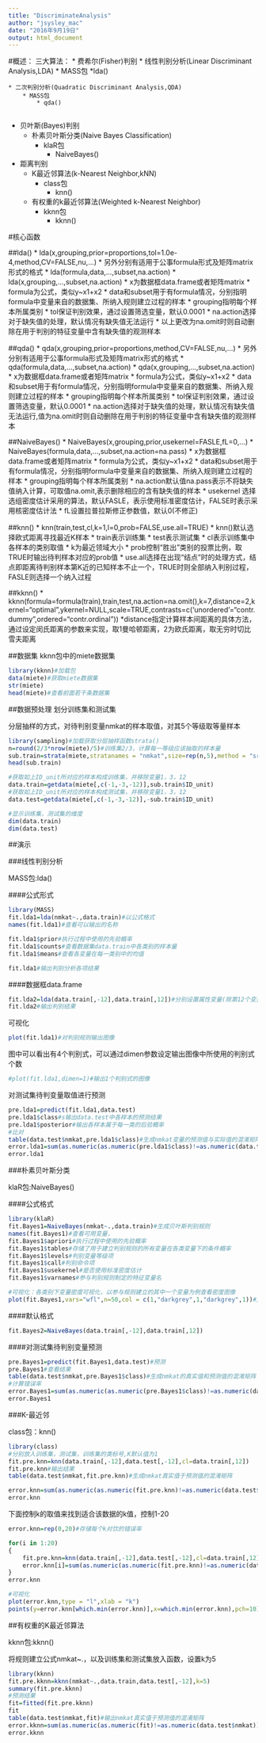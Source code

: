 ```yaml
---
title: "DiscriminateAnalysis"
author: "jsysley_mac"
date: "2016年9月19日"
output: html_document
---
```


#概述：
三大算法：
* 费希尔(Fisher)判别
    * 线性判别分析(Linear Discriminant Analysis,LDA)
        * MASS包
            *lda()
            
    * 二次判别分析(Quadratic Discriminant Analysis,QDA)
        * MASS包
            * qda()
            
* 贝叶斯(Bayes)判别
    * 朴素贝叶斯分类(Naive Bayes Classification)
        * klaR包
            * NaiveBayes()
            
* 距离判别
    * K最近邻算法(k-Nearest Neighbor,kNN)
        * class包
            * knn()
            
    * 有权重的k最近邻算法(Weighted k-Nearest Neighbor)
        * kknn包
            * kknn()

#核心函数

##lda()
* lda(x,grouping,prior=proportions,tol=1.0e-4,method,CV=FALSE,nu,...)
* 另外分别有适用于公事formula形式及矩阵matrix形式的格式
    * lda(formula,data,...,subset,na.action)
    * lda(x,grouping,...,subset,na.action)
        * x为数据框data.frame或者矩阵matrix
        * formula为公式，类似y~x1+x2
        * data和subset用于有formula情况，分别指明formula中变量来自的数据集、所纳入规则建立过程的样本
        * grouping指明每个样本所属类别
        * tol保证判别效果，通过设置筛选变量，默认0.0001
        * na.action选择对于缺失值的处理，默认情况有缺失值无法运行
        * 以上更改为na.omit时则自动删除在用于判别的特征变量中含有缺失值的观测样本
        
##qda()
* qda(x,grouping,prior=proportions,method,CV=FALSE,nu,...)
* 另外分别有适用于公事formula形式及矩阵matrix形式的格式
    * qda(formula,data,...,subset,na.action)
    * qda(x,grouping,...,subset,na.action)
        * x为数据框data.frame或者矩阵matrix
        * formula为公式，类似y~x1+x2
        * data和subset用于有formula情况，分别指明formula中变量来自的数据集、所纳入规则建立过程的样本
        * grouping指明每个样本所属类别
        * tol保证判别效果，通过设置筛选变量，默认0.0001
        * na.action选择对于缺失值的处理，默认情况有缺失值无法运行,值为na.omit时则自动删除在用于判别的特征变量中含有缺失值的观测样本
        
##NaiveBayes()
* NaiveBayes(x,grouping,prior,usekernel=FASLE,fL=0,...)
* NaiveBayes(formula,data,...,subset,na.action=na.pass)
    * x为数据框data.frame或者矩阵matrix
    * formula为公式，类似y~x1+x2
    * data和subset用于有formula情况，分别指明formula中变量来自的数据集、所纳入规则建立过程的样本
    * grouping指明每个样本所属类别
    * na.action默认值na.pass表示不将缺失值纳入计算，可取值na.omit,表示删除相应的含有缺失值的样本
    * usekernel 选择选组密度估计采用的算法，默认FASLE，表示使用标准密度估计，FALSE时表示采用核密度估计法
    * fL设置拉普拉斯修正参数值，默认0(不修正)
    

##knn()
* knn(train,test,cl,k=1,l=0,prob=FALSE,use.all=TRUE)
    * knn()默认选择欧式距离寻找最近K样本
    * train表示训练集
    * test表示测试集
    * cl表示训练集中各样本的类别取值
    * k为最近领域大小
    * prob控制“胜出”类别的投票比例，取TRUE时输出待判样本对应的prob值
    * use.all选择在出现“结点”时的处理方式，结点即距离待判别样本第K近的已知样本不止一个，TRUE时则全部纳入判别过程，FASLE则选择一个纳入过程
    

##kknn()
* kknn(formula=formula(train),train,test,na.action=na.omit(),k=7,distance=2,kernel="optimal",ykernel=NULL,scale=TRUE,contrasts=c('unordered'="contr.dummy",ordered="contr.ordinal"))
    *distance指定计算样本间距离的具体方法，通过设定闵氏距离的参数来实现，取1曼哈顿距离，2为欧氏距离，取无穷时切比雪夫距离
    

##数据集
kknn包中的miete数据集
```r
library(kknn)#加载包
data(miete)#获取miete数据集
str(miete)
head(miete)#查看前面若干条数据集
```

##数据预处理
划分训练集和测试集

分层抽样的方式，对待判别变量nmkat的样本取值，对其5个等级取等量样本
```r
library(sampling)#加载获取分层抽样函数strata()
n=round(2/3*nrow(miete)/5)#训练集2/3，计算每一等级应该抽取的样本量
sub.train=strata(miete,stratanames = "nmkat",size=rep(n,5),method = "srswor")#以nmkat变量的5个等级划分层次，分层抽样，有放回抽样
head(sub.train)

#获取如上ID_unit所对应的样本构成训练集，并移除变量1，3，12
data.train=getdata(miete[,c(-1,-3,-12)],sub.train$ID_unit)
#获取如上ID_unit所对应的样本构成测试集，并移除变量1，3，12
data.test=getdata(miete[,c(-1,-3,-12)],-sub.train$ID_unit)

#显示训练集，测试集的维度
dim(data.train)
dim(data.test)
```


##演示

###线性判别分析

MASS包:lda()

####公式形式
```r
library(MASS)
fit.lda1=lda(nmkat~.,data.train)#以公式格式
names(fit.lda1)#查看可以输出的名称

fit.lda1$prior#执行过程中使用的先验概率
fit.lda1$counts#查看数据集data.train中各类别的样本量
fit.lda1$means#查看各变量在每一类别中的均值

fit.lda1#输出判别分析各项结果
```

####数据框data.frame\矩阵matrix格式

```r
fit.lda2=lda(data.train[,-12],data.train[,12])#分别设置属性变量(除第12个变量nmkat外)与待判别变量(第12个变量nmkat)的取值
fit.lda2#输出判别结果
```

可视化
```r
plot(fit.lda1)#对判别规则输出图像
```
图中可以看出有4个判别式，可以通过dimen参数设定输出图像中所使用的判别式个数
```r
#plot(fit.lda1,dimen=1)#输出1个判别式的图像
```

对测试集待判变量取值进行预测
```r
pre.lda1=predict(fit.lda1,data.test)
pre.lda1$class#s输出data.test中各样本的预测结果
pre.lda1$posterior#输出各样本属于每一类的后验概率
#比对
table(data.test$nmkat,pre.lda1$class)#生成nmkat变量的预测值与实际值的混淆矩阵
error.lda1=sum(as.numeric(as.numeric(pre.lda1$class)!=as.numeric(data.test$nmkat)))/nrow(data.test)#计算错误率
error.lda1
```


###朴素贝叶斯分类

klaR包:NaiveBayes()


####公式格式
```r
library(klaR)
fit.Bayes1=NaiveBayes(nmkat~.,data.train)#生成贝叶斯判别规则
names(fit.Bayes1)#查看可用变量，
fit.Bayes1$apriori#执行过程中使用的先验概率
fit.Bayes1$tables#存储了用于建立判别规则的所有变量在各类变量下的条件概率
fit.Bayes1$levels#判别变量等级项
fit.Bayes1$call#判别命令项
fit.Bayes1$usekernel#是否使用标准密度估计
fit.Bayes1$varnames#参与判别规则制定的特征变量名

#可视化：各类别下变量密度可视化，以参与规则建立的其中一个变量为例查看密度图像
plot(fit.Bayes1,vars="wfl",n=50,col = c(1,"darkgrey",1,"darkgrey",1))#对wfl绘制各类别下的密度图
```

####默认格式
```r
fit.Bayes2=NaiveBayes(data.train[,-12],data.train[,12])
```


####对测试集待判别变量预测
```r
pre.Bayes1=predict(fit.Bayes1,data.test)#预测
pre.Bayes1#查看结果
table(data.test$nmkat,pre.Bayes1$class)#生成nmkat的真实值和预测值的混淆矩阵
#计算错误率
error.Bayes1=sum(as.numeric(as.numeric(pre.Bayes1$class)!=as.numeric(data.test$nmkat)))/nrow(data.test)
error.Bayes1
```

###K-最近邻

class包：knn()

```r
library(class)
#分别放入训练集，测试集，训练集的类标号,K默认值为1
fit.pre.knn=knn(data.train[,-12],data.test[,-12],cl=data.train[,12])
fit.pre.knn#输出结果
table(data.test$nmkat,fit.pre.knn)#生成nmkat真实值于预测值的混淆矩阵

error.knn=sum(as.numeric(as.numeric(fit.pre.knn)!=as.numeric(data.test$nmkat)))/nrow(data.test)
error.knn
```
下面控制k的取值来找到适合该数据的k值，控制1-20
```r
error.knn=rep(0,20)#存储每个k对饮的错误率

for(i in 1:20)
{
    fit.pre.knn=knn(data.train[,-12],data.test[,-12],cl=data.train[,12],k=i)#对每个k构造knn
    error.knn[i]=sum(as.numeric(as.numeric(fit.pre.knn)!=as.numeric(data.test$nmkat)))/nrow(data.test)#计算每一个取k值对应的错误
}
error.knn

#可视化
plot(error.knn,type = "l",xlab = "k")
points(y=error.knn[which.min(error.knn)],x=which.min(error.knn),pch=10)
```

##有权重的K最近邻算法

kknn包:kknn()

将规则建立公式nmkat~.，以及训练集和测试集放入函数，设置k为5
```r
library(kknn)
fit.pre.kknn=kknn(nmkat~.,data.train,data.test[,-12],k=5)
summary(fit.pre.kknn)
#预测结果
fit=fitted(fit.pre.kknn)
fit
table(data.test$nmkat,fit)#输出nmkat真实值于预测值的混淆矩阵
error.kknn=sum(as.numeric(as.numeric(fit)!=as.numeric(data.test$nmkat)))/nrow(data.test)
error.kknn
```

